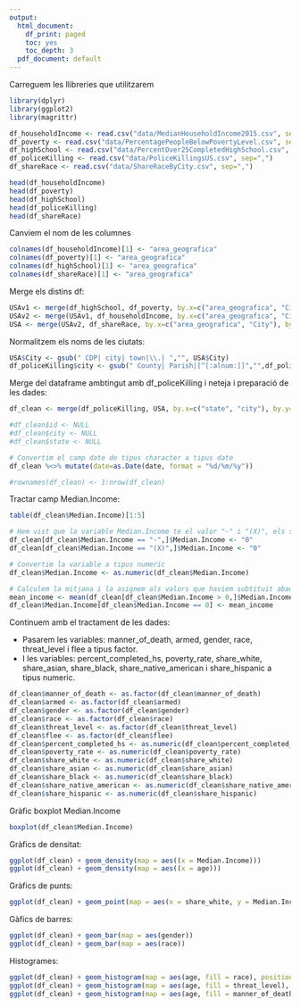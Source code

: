 ```yaml
---
output:
  html_document:
    df_print: paged
    toc: yes
    toc_depth: 3
  pdf_document: default
---
```


Carreguem les llibreries que utilitzarem
```r
library(dplyr)
library(ggplot2)
library(magrittr)
```


```r
df_householdIncome <- read.csv("data/MedianHouseholdIncome2015.csv", sep=",")
df_poverty <- read.csv("data/PercentagePeopleBelowPovertyLevel.csv", sep=",")
df_highSchool <- read.csv("data/PercentOver25CompletedHighSchool.csv", sep=",")
df_policeKilling <- read.csv("data/PoliceKillingsUS.csv", sep=",")
df_shareRace <- read.csv("data/ShareRaceByCity.csv", sep=",")

head(df_householdIncome)
head(df_poverty)
head(df_highSchool)
head(df_policeKilling)
head(df_shareRace)
```
Canviem el nom de les columnes
```r
colnames(df_householdIncome)[1] <- "area_geografica"
colnames(df_poverty)[1] <- "area_geografica"
colnames(df_highSchool)[1] <- "area_geografica"
colnames(df_shareRace)[1] <- "area_geografica"
```

Merge els distins df:
```r
USAv1 <- merge(df_highSchool, df_poverty, by.x=c("area_geografica", "City"), by.y=c("area_geografica", "City"))
USAv2 <- merge(USAv1, df_householdIncome, by.x=c("area_geografica", "City"), by.y=c("area_geografica", "City"))
USA <- merge(USAv2, df_shareRace, by.x=c("area_geografica", "City"), by.y=c("area_geografica", "City"))
```

Normalitzem els noms de les ciutats:
```r
USA$City <- gsub(" CDP| city| town|\\.| ","", USA$City)
df_policeKilling$city <- gsub(" County| Parish|[^[:alnum:]]","",df_policeKilling$city)
```

Merge del dataframe ambtingut amb df_policeKilling i neteja i preparació de les dades:
```r
df_clean <- merge(df_policeKilling, USA, by.x=c("state", "city"), by.y=c("area_geografica", "City"))

#df_clean$id <- NULL
#df_clean$city <- NULL
#df_clean$state <- NULL

# Convertim el camp date de tipus character a tipus date
df_clean %<>% mutate(date=as.Date(date, format = "%d/%m/%y"))

#rownames(df_clean) <- 1:nrow(df_clean)
```

Tractar camp Median.Income:
```r

table(df_clean$Median.Income)[1:5]

# Hem vist que la variable Median.Income te el valor "-" i "(X)", els subtituim per 0
df_clean[df_clean$Median.Income == "-",]$Median.Income <- "0"
df_clean[df_clean$Median.Income == "(X)",]$Median.Income <- "0"

# Convertim la variable a tipus numeric
df_clean$Median.Income <- as.numeric(df_clean$Median.Income)

# Calculem la mitjana i la asignem als valors que haviem subtituit abans
mean_income <- mean(df_clean[df_clean$Median.Income > 0,]$Median.Income)
df_clean$Median.Income[df_clean$Median.Income == 0] <- mean_income
```

Continuem amb el tractament de les dades:

- Pasarem les variables: manner_of_death, armed, gender, race, threat_level i flee a tipus factor.
- I les variables: percent_completed_hs, poverty_rate, share_white, share_asian, share_black, share_native_american i share_hispanic a tipus numeric.

```r
df_clean$manner_of_death <- as.factor(df_clean$manner_of_death)
df_clean$armed <- as.factor(df_clean$armed)
df_clean$gender <- as.factor(df_clean$gender)
df_clean$race <- as.factor(df_clean$race)
df_clean$threat_level <- as.factor(df_clean$threat_level)
df_clean$flee <- as.factor(df_clean$flee)
df_clean$percent_completed_hs <- as.numeric(df_clean$percent_completed_hs)
df_clean$poverty_rate <- as.numeric(df_clean$poverty_rate)
df_clean$share_white <- as.numeric(df_clean$share_white)
df_clean$share_asian <- as.numeric(df_clean$share_asian)
df_clean$share_black <- as.numeric(df_clean$share_black)
df_clean$share_native_american <- as.numeric(df_clean$share_native_american)
df_clean$share_hispanic <- as.numeric(df_clean$share_hispanic)
```

Gràfic boxplot Median.Income
```r
boxplot(df_clean$Median.Income)
```

Gràfics de densitat:
```r
ggplot(df_clean) + geom_density(map = aes((x = Median.Income)))
ggplot(df_clean) + geom_density(map = aes((x = age)))
```

Gràfics de punts:
```r
ggplot(df_clean) + geom_point(map = aes(x = share_white, y = Median.Income))
```

Gàfics de barres:
```r
ggplot(df_clean) + geom_bar(map = aes(gender))
ggplot(df_clean) + geom_bar(map = aes(race))
```

Histogrames:
```r
ggplot(df_clean) + geom_histogram(map = aes(age, fill = race), position = "fill")
ggplot(df_clean) + geom_histogram(map = aes(age, fill = threat_level), position = "fill")
ggplot(df_clean) + geom_histogram(map = aes(age, fill = manner_of_death), position = "fill")
```
